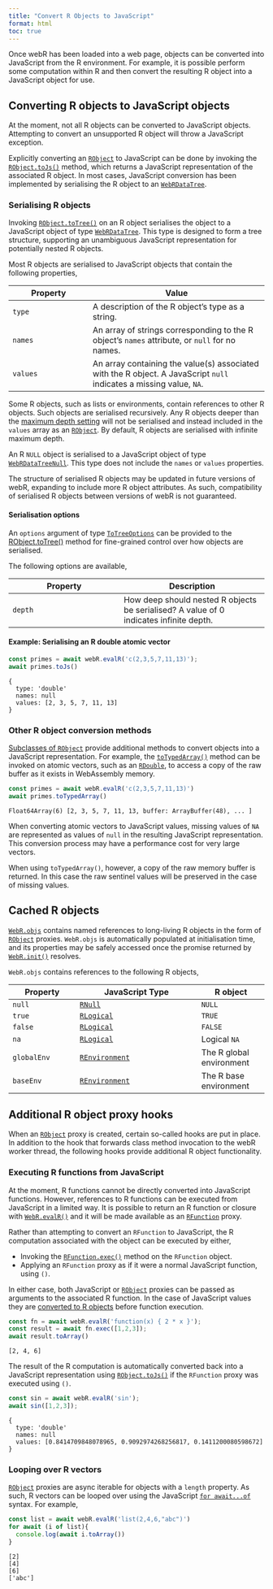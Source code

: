 ```yaml
---
title: "Convert R Objects to JavaScript"
format: html
toc: true
---
```


Once webR has been loaded into a web page, objects can be converted into JavaScript from the R environment. For example, it is possible perform some computation within R and then convert the resulting R object into a JavaScript object for use.

## Converting R objects to JavaScript objects

::: callout-warning
At the moment, not all R objects can be converted to JavaScript objects. Attempting to convert an unsupported R object will throw a JavaScript exception.
:::

Explicitly converting an [`RObject`](api/js/classes/RWorker.RObject.md) to JavaScript can be done by invoking the [`RObject.toJs()`](api/js/classes/RWorker.RObject.md#tojs) method, which returns a JavaScript representation of the associated R object. In most cases, JavaScript conversion has been implemented by serialising the R object to an [`WebRDataTree`](api/js/modules/Tree.md#webrdatatree).

### Serialising R objects

Invoking [`RObject.toTree()`](api/js/classes/RWorker.RObject.md#totree) on an R object serialises the object to a JavaScript object of type [`WebRDataTree`](api/js/modules/Tree.md#webrdatatree). This type is designed to form a tree structure, supporting an unambiguous JavaScript representation for potentially nested R objects.

Most R objects are serialised to JavaScript objects that contain the following properties,

| Property | Value                                                                                                               |
|-----------------------|-------------------------------------------------|
| `type`   | A description of the R object's type as a string.                                                                   |
| `names`  | An array of strings corresponding to the R object's `names` attribute, or `null` for no names.                      |
| `values` | An array containing the value(s) associated with the R object. A JavaScript `null` indicates a missing value, `NA`. |

Some R objects, such as lists or environments, contain references to other R objects. Such objects are serialised recursively. Any R objects deeper than the [maximum depth setting](#serialisation-options) will not be serialised and instead included in the `values` array as an [`RObject`](api/js/classes/RWorker.RObject.md). By default, R objects are serialised with infinite maximum depth.

An R `NULL` object is serialised to a JavaScript object of type [`WebRDataTreeNull`](api/js/modules/Tree.md#webrdatatreenull). This type does not include the `names` or `values` properties.

::: callout-warning
The structure of serialised R objects may be updated in future versions of webR, expanding to include more R object attributes. As such, compatibility of serialised R objects between versions of webR is not guaranteed.
:::

#### Serialisation options {#serialisation-options}

An `options` argument of type [`ToTreeOptions`](api/js/interfaces/RWorker.ToTreeOptions.md) can be provided to the [RObject.toTree()](api/js/classes/RWorker.RObject.md#totree) method for fine-grained control over how objects are serialised.

The following options are available,

| Property | Description                                                                            |
|-------------------------------|-----------------------------------------|
| `depth`  | How deep should nested R objects be serialised? A value of 0 indicates infinite depth. |

#### Example: Serialising an R double atomic vector

``` javascript
const primes = await webR.evalR('c(2,3,5,7,11,13)');
await primes.toJs()
```

    {
      type: 'double'
      names: null
      values: [2, 3, 5, 7, 11, 13]
    }

### Other R object conversion methods

[Subclasses of `RObject`](api/js/modules/RWorker.md#classes) provide additional methods to convert objects into a JavaScript representation. For example, the [`toTypedArray()`](api/js/classes/RWorker.RDouble.md#totypedarray) method can be invoked on atomic vectors, such as an [`RDouble`](api/js/classes/RWorker.RDouble.md), to access a copy of the raw buffer as it exists in WebAssembly memory.

``` javascript
const primes = await webR.evalR('c(2,3,5,7,11,13)')
await primes.toTypedArray()
```

    Float64Array(6) [2, 3, 5, 7, 11, 13, buffer: ArrayBuffer(48), ... ]

::: callout-note
When converting atomic vectors to JavaScript values, missing values of `NA` are represented as values of `null` in the resulting JavaScript representation. This conversion process may have a performance cost for very large vectors.

When using `toTypedArray()`, however, a copy of the raw memory buffer is returned. In this case the raw sentinel values will be preserved in the case of missing values.
:::

## Cached R objects

[`WebR.objs`](api/js/classes/WebR.WebR.md#objs) contains named references to long-living R objects in the form of [`RObject`](api/js/modules/RMain.md#robject) proxies. `WebR.objs` is automatically populated at initialisation time, and its properties may be safely accessed once the promise returned by [`WebR.init()`](api/js/classes/WebR.WebR.md#init) resolves.

`WebR.objs` contains references to the following R objects,

| Property    | JavaScript Type                                          | R object                 |
|-------------------|----------------------------------|-------------------|
| `null`      | [`RNull`](api/js/classes/RWorker.RNull.html)             | `NULL`                   |
| `true`      | [`RLogical`](api/js/classes/RWorker.RLogical.md)         | `TRUE`                   |
| `false`     | [`RLogical`](api/js/classes/RWorker.RLogical.md)         | `FALSE`                  |
| `na`        | [`RLogical`](api/js/classes/RWorker.RLogical.md)         | Logical `NA`             |
| `globalEnv` | [`REnvironment`](api/js/classes/RWorker.REnvironment.md) | The R global environment |
| `baseEnv`   | [`REnvironment`](api/js/classes/RWorker.REnvironment.md) | The R base environment   |

## Additional R object proxy hooks

When an [`RObject`](api/js/modules/RMain.md#robject) proxy is created, certain so-called hooks are put in place. In addition to the hook that forwards class method invocation to the webR worker thread, the following hooks provide additional R object functionality.

### Executing R functions from JavaScript {#exec-r}

At the moment, R functions cannot be directly converted into JavaScript functions. However, references to R functions can be executed from JavaScript in a limited way. It is possible to return an R function or closure with [`WebR.evalR()`](api/js/classes/WebR.WebR.md#evalr) and it will be made available as an [`RFunction`](api/js/modules/RMain.md#rfunction) proxy.

Rather than attempting to convert an `RFunction` to JavaScript, the R computation associated with the object can be executed by either,

-   Invoking the [`RFunction.exec()`](api/js/classes/RWorker.RFunction.md#exec) method on the `RFunction` object.
-   Applying an `RFunction` proxy as if it were a normal JavaScript function, using `()`.

In either case, both JavaScript or [`RObject`](api/js/modules/RMain.md#robject) proxies can be passed as arguments to the associated R function. In the case of JavaScript values they are [converted to R objects](convert-r-to-js.qmd) before function execution.

``` javascript
const fn = await webR.evalR('function(x) { 2 * x }');
const result = await fn.exec([1,2,3]);
await result.toArray()
```

    [2, 4, 6]

The result of the R computation is automatically converted back into a JavaScript representation using [`RObject.toJs()`](api/js/classes/RWorker.RObject.md#tojs) if the `RFunction` proxy was executed using `()`.

``` javascript
const sin = await webR.evalR('sin');
await sin([1,2,3]);
```

    {
      type: 'double'
      names: null
      values: [0.8414709848078965, 0.9092974268256817, 0.1411200080598672]
    }

### Looping over R vectors

[`RObject`](api/js/modules/RMain.md#robject) proxies are async iterable for objects with a `length` property. As such, R vectors can be looped over using the JavaScript [`for await...of`](https://developer.mozilla.org/en-US/docs/Web/JavaScript/Reference/Statements/for-await...of) syntax. For example,

``` javascript
const list = await webR.evalR('list(2,4,6,"abc")')
for await (i of list){
  console.log(await i.toArray())
}
```

    [2]
    [4]
    [6]
    ['abc']
